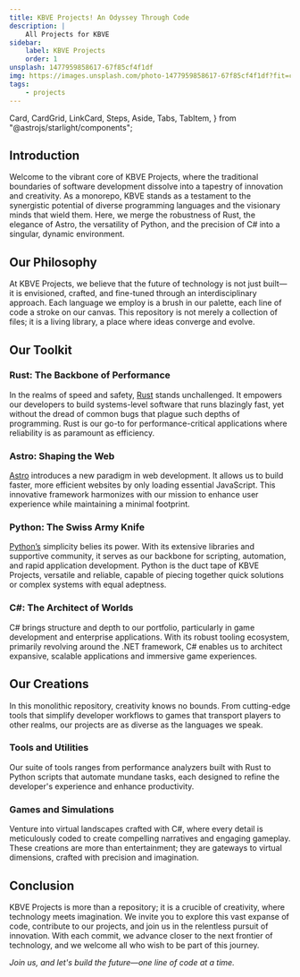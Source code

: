 ```yaml
---
title: KBVE Projects! An Odyssey Through Code
description: |
    All Projects for KBVE
sidebar:
    label: KBVE Projects
    order: 1
unsplash: 1477959858617-67f85cf4f1df
img: https://images.unsplash.com/photo-1477959858617-67f85cf4f1df?fit=crop&w=1400&h=700&q=75
tags:
    - projects
---
```



  Card,
  CardGrid,
  LinkCard,
  Steps,
  Aside,
  Tabs,
  TabItem,
} from "@astrojs/starlight/components";


## Introduction

Welcome to the vibrant core of KBVE Projects, where the traditional boundaries of software development dissolve into a tapestry of innovation and creativity.
As a monorepo, KBVE stands as a testament to the synergistic potential of diverse programming languages and the visionary minds that wield them.
Here, we merge the robustness of Rust, the elegance of Astro, the versatility of Python, and the precision of C# into a singular, dynamic environment.

## Our Philosophy

At KBVE Projects, we believe that the future of technology is not just built—it is envisioned, crafted, and fine-tuned through an interdisciplinary approach.
Each language we employ is a brush in our palette, each line of code a stroke on our canvas.
This repository is not merely a collection of files; it is a living library, a place where ideas converge and evolve.

## Our Toolkit

### Rust: The Backbone of Performance

In the realms of speed and safety, [Rust](https://kbve.com/application/rust/) stands unchallenged.
It empowers our developers to build systems-level software that runs blazingly fast, yet without the dread of common bugs that plague such depths of programming.
Rust is our go-to for performance-critical applications where reliability is as paramount as efficiency.

### Astro: Shaping the Web

[Astro](https://kbve.com/application/javascript#astro) introduces a new paradigm in web development. It allows us to build faster, more efficient websites by only loading essential JavaScript.
This innovative framework harmonizes with our mission to enhance user experience while maintaining a minimal footprint.

### Python: The Swiss Army Knife

[Python’s](https://kbve.com/application/python/) simplicity belies its power. With its extensive libraries and supportive community, it serves as our backbone for scripting, automation, and rapid application development.
Python is the duct tape of KBVE Projects, versatile and reliable, capable of piecing together quick solutions or complex systems with equal adeptness.

### C#: The Architect of Worlds

C# brings structure and depth to our portfolio, particularly in game development and enterprise applications.
With its robust tooling ecosystem, primarily revolving around the .NET framework, C# enables us to architect expansive, scalable applications and immersive game experiences.

## Our Creations

In this monolithic repository, creativity knows no bounds.
From cutting-edge tools that simplify developer workflows to games that transport players to other realms, our projects are as diverse as the languages we speak.

### Tools and Utilities

Our suite of tools ranges from performance analyzers built with Rust to Python scripts that automate mundane tasks, each designed to refine the developer's experience and enhance productivity.

### Games and Simulations

Venture into virtual landscapes crafted with C#, where every detail is meticulously coded to create compelling narratives and engaging gameplay.
These creations are more than entertainment; they are gateways to virtual dimensions, crafted with precision and imagination.

## Conclusion

KBVE Projects is more than a repository; it is a crucible of creativity, where technology meets imagination.
We invite you to explore this vast expanse of code, contribute to our projects, and join us in the relentless pursuit of innovation.
With each commit, we advance closer to the next frontier of technology, and we welcome all who wish to be part of this journey.

_Join us, and let's build the future—one line of code at a time._